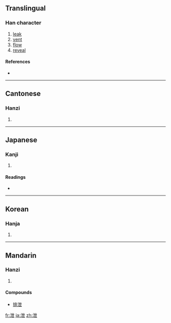 {{also|渫}}
==Translingual==

===Han character===
{{Han char|rn=85|rad=水|as=05|sn=8|four=3411<sub>7</sub>|canj=水心廿 (EPT)}}

# [[leak]]
# [[vent]]
# [[flow]]
# [[reveal]]

====References====
* {{Han ref|kx=0615.050|dkj=17267|dj=1009.040|hdz=31580.020|uh=6CC4|ud=27844|bh=AA6E|bd=43630}}

----

==Cantonese==

===Hanzi===
{{yue-hanzi|jyut=|y=sit3}}

# {{defn|Cantonese|sort=水05}}

----

==Japanese==

===Kanji===
{{ja-kanji|grade=|rs=水05}}

# {{defn|Japanese|sort=水05}}

====Readings====
* {{ja-readings|on=[[えい]] (ei), [[せつ]] (setsu)|kun=[[もれる]] (moreru)}}

----

==Korean==

===Hanja===
{{ko-hanja|hangeul=[[설]], [[예]]|eumhun=|rv=seol, ye|mr=sŏl, ye|y=sel, yey}}

# {{defn|Korean|sort=水05}}

----

==Mandarin==

===Hanzi===
{{cmn-hanzi|pin=[[xiè]] ([[xie4]]), [[yì]] ([[yi4]])|wg=hsieh<sup>4</sup>, i<sup>4</sup>}}

# {{defn|Mandarin|sort=水05}}

====Compounds====
* [[排泄]]

[[fr:泄]]
[[ja:泄]]
[[zh:泄]]